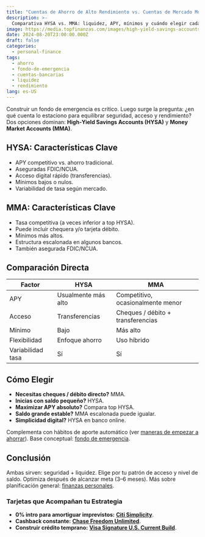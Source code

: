 ```yaml
---
title: "Cuentas de Ahorro de Alto Rendimiento vs. Cuentas de Mercado Monetario: ¿Dónde Guardar tu Fondo de Emergencia?"
description: >-
  Comparativa HYSA vs. MMA: liquidez, APY, mínimos y cuándo elegir cada una para optimizar tu fondo de emergencia.
image: https://media.topfinanzas.com/images/high-yield-savings-accounts-vs-money-market-accounts-where-to-keep-your-emergency-fund.webp
date: 2024-08-20T23:00:00.000Z
draft: false
categories:
  - personal-finance
tags:
  - ahorro
  - fondo-de-emergencia
  - cuentas-bancarias
  - liquidez
  - rendimiento
lang: es-US
---
```


Construir un fondo de emergencia es crítico. Luego surge la pregunta: ¿en qué cuenta lo estaciono para equilibrar seguridad, acceso y rendimiento? Dos opciones dominan: **High‑Yield Savings Accounts (HYSA)** y **Money Market Accounts (MMA)**.

## HYSA: Características Clave

- APY competitivo vs. ahorro tradicional.
- Aseguradas FDIC/NCUA.
- Acceso digital rápido (transferencias).
- Mínimos bajos o nulos.
- Variabilidad de tasa según mercado.

## MMA: Características Clave

- Tasa competitiva (a veces inferior a top HYSA).
- Puede incluir chequera y/o tarjeta débito.
- Mínimos más altos.
- Estructura escalonada en algunos bancos.
- También asegurada FDIC/NCUA.

## Comparación Directa

| Factor            | HYSA                | MMA                               |
| ----------------- | ------------------- | --------------------------------- |
| APY               | Usualmente más alto | Competitivo, ocasionalmente menor |
| Acceso            | Transferencias      | Cheques / débito + transferencias |
| Mínimo            | Bajo                | Más alto                          |
| Flexibilidad      | Enfoque ahorro      | Uso híbrido                       |
| Variabilidad tasa | Sí                  | Sí                                |

## Cómo Elegir

- **Necesitas cheques / débito directo?** MMA.
- **Inicias con saldo pequeño?** HYSA.
- **Maximizar APY absoluto?** Compara top HYSA.
- **Saldo grande estable?** MMA escalonada puede igualar.
- **Simplicidad digital?** HYSA en banco online.

Complementa con hábitos de aporte automático (ver [maneras de empezar a ahorrar](/finanzas-personales/maneras-sencillas-de-empezar-a-ahorrar-dinero-hoy-incluso-con-un-presupuesto-ajustado)). Base conceptual: [fondo de emergencia](/finanzas-personales/fondo-de-emergencia-que-es-por-que-lo-necesitas).

## Conclusión

Ambas sirven: seguridad + liquidez. Elige por tu patrón de acceso y nivel de saldo. Optimiza después de alcanzar meta (3–6 meses). Más sobre planificación general: [finanzas personales](/finanzas-personales/que-son-las-finanzas-personales-y-por-que-importan).

<AdZone id="us_site_4" />

### Tarjetas que Acompañan tu Estrategia

- **0% intro para amortiguar imprevistos:** [**Citi Simplicity**](/soluciones-financieras/discover-the-benefits-of-the-citi-simplicity-card).
- **Cashback constante:** [**Chase Freedom Unlimited**](/soluciones-financieras/chase-freedom-unlimited-credit-card-benefits-unlimited-cashback-more).
- **Construir crédito temprano:** [**Visa Signature U.S. Current Build**](/soluciones-financieras/visa-signature-us-current-build-credit-card-benefits).
